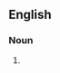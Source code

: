 ==English==

===Noun===
{{head|en|noun form|head=[[water]] [[fountain]]s}}

# {{plural of|en|water fountain}}